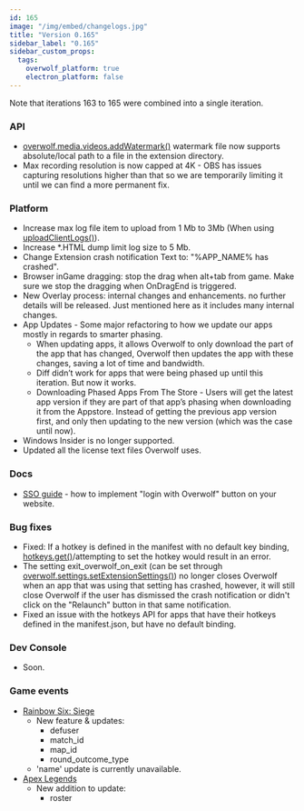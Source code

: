 ```yaml
---
id: 165
image: "/img/embed/changelogs.jpg"
title: "Version 0.165"
sidebar_label: "0.165"
sidebar_custom_props:
  tags:
    overwolf_platform: true
    electron_platform: false
---
```


Note that iterations 163 to 165 were combined into a single iteration.  

### API

* [overwolf.media.videos.addWatermark()](/api/media/videos#addwatermarksourcevideourl-watermarkurl-watermarkparams-callback) watermark file now supports absolute/local path to a file in the extension directory.  
* Max recording resolution is now capped at 4K - OBS has issues capturing resolutions higher than that so we are temporarily limiting it until we can find a more permanent fix.

### Platform

* Increase max log file item to upload from 1 Mb to 3Mb (When using [uploadClientLogs()](/api/utils#uploadclientlogscallback)).
* Increase *.HTML dump limit log size to 5 Mb.
* Change Extension crash notification Text to: "%APP_NAME% has crashed".
* Browser inGame dragging: stop the drag when alt+tab from game. Make sure we stop the dragging when OnDragEnd is triggered.
* New Overlay process: internal changes and enhancements. no further details will be released. Just mentioned here as it includes many internal changes.
* App Updates - Some major refactoring to how we update our apps mostly in regards to smarter phasing.
  * When updating apps, it allows Overwolf to only download the part of the app that has changed, Overwolf then updates the app with these changes, saving a lot of time and bandwidth.
  * Diff didn’t work for apps that were being phased up until this iteration. But now it works.
  * Downloading Phased Apps From The Store - Users will get the latest app version if they are part of that app’s phasing when downloading it from the Appstore. Instead of getting the previous app version first, and
only then updating to the new version (which was the case until now).
* Windows Insider is no longer supported.
* Updated all the license text files Overwolf uses.


### Docs

* [SSO guide](/topics/integrations/login-with-overwolf) - how to implement "login with Overwolf" button on your website.

### Bug fixes

* Fixed: If a hotkey is defined in the manifest with no default key binding, [hotkeys.get()](/api/settings/hotkeys#getcallback)/attempting to set the hotkey would result in an error.
* The setting exit_overwolf_on_exit (can be set through [overwolf.settings.setExtensionSettings()](/api/settings#setextensionsettingsextensionsettings-callback)) no longer closes Overwolf when an app that was using that setting has crashed, however, it will still close Overwolf if the user has dismissed the crash notification or didn't click on the "Relaunch" button in that same notification.
* Fixed an issue with the hotkeys API for apps that have their hotkeys defined in the manifest.json, but have no default binding.

### Dev Console

* Soon.

### Game events
* [Rainbow Six: Siege](/api/game-data/supported-games/rainbow-six-siege)
  * New feature & updates:
    * defuser
    * match_id
    * map_id
    * round_outcome_type
   * 'name' update is currently unavailable.
* [Apex Legends](/api/game-data/supported-games/apex-legends)
  * New addition to update:
    * roster
    
